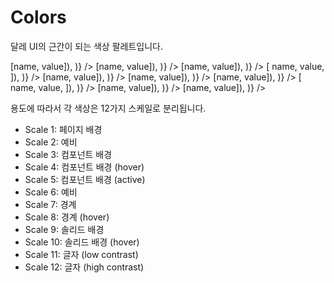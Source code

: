 
# Colors

달레 UI의 근간이 되는 색상 팔레트입니다.

<ColorPalette>
  <ColorItem
    title="초록"
    subtitle="colors.teal"
    colors={Object.fromEntries(
      Object.entries(colors.teal).map(([name, { value }]) => [name, value]),
    )}
  />
  <ColorItem
    title="초록 (dark)"
    subtitle="colors.tealDark"
    colors={Object.fromEntries(
      Object.entries(colors.tealDark).map(([name, { value }]) => [name, value]),
    )}
  />
  <ColorItem
    title="보라"
    subtitle="colors.violet"
    colors={Object.fromEntries(
      Object.entries(colors.violet).map(([name, { value }]) => [name, value]),
    )}
  />
  <ColorItem
    title="보라 (dark)"
    subtitle="colors.violetDark"
    colors={Object.fromEntries(
      Object.entries(colors.violetDark).map(([name, { value }]) => [
        name,
        value,
      ]),
    )}
  />
  <ColorItem
    title="빨강"
    subtitle="colors.red"
    colors={Object.fromEntries(
      Object.entries(colors.red).map(([name, { value }]) => [name, value]),
    )}
  />
  <ColorItem
    title="빨강 (dark)"
    subtitle="colors.redDark"
    colors={Object.fromEntries(
      Object.entries(colors.redDark).map(([name, { value }]) => [name, value]),
    )}
  />
  <ColorItem
    title="노랑"
    subtitle="colors.yellow"
    colors={Object.fromEntries(
      Object.entries(colors.yellow).map(([name, { value }]) => [name, value]),
    )}
  />
  <ColorItem
    title="노랑 (dark)"
    subtitle="colors.yellowDark"
    colors={Object.fromEntries(
      Object.entries(colors.yellowDark).map(([name, { value }]) => [
        name,
        value,
      ]),
    )}
  />
  <ColorItem
    title="회색"
    subtitle="colors.gray"
    colors={Object.fromEntries(
      Object.entries(colors.gray).map(([name, { value }]) => [name, value]),
    )}
  />
  <ColorItem
    title="회색 (dark)"
    subtitle="colors.grayDark"
    colors={Object.fromEntries(
      Object.entries(colors.grayDark).map(([name, { value }]) => [name, value]),
    )}
  />
</ColorPalette>

용도에 따라서 각 색상은 12가지 스케일로 분리됩니다.

- Scale 1: 페이지 배경
- Scale 2: 예비
- Scale 3: 컴포넌트 배경
- Scale 4: 컴포넌트 배경 (hover)
- Scale 5: 컴포넌트 배경 (active)
- Scale 6: 예비
- Scale 7: 경계
- Scale 8: 경계 (hover)
- Scale 9: 솔리드 배경
- Scale 10: 솔리드 배경 (hover)
- Scale 11: 글자 (low contrast)
- Scale 12: 글자 (high contrast)

